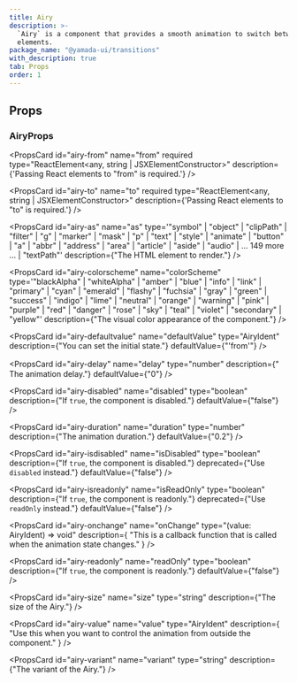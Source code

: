```yaml
---
title: Airy
description: >-
  `Airy` is a component that provides a smooth animation to switch between two
  elements.
package_name: "@yamada-ui/transitions"
with_description: true
tab: Props
order: 1
---
```


## Props

### AiryProps

<PropsCard
  id="airy-from"
  name="from"
  required
  type="ReactElement<any, string | JSXElementConstructor<any>>"
  description={'Passing React elements to "from" is required.'}
/>

<PropsCard
  id="airy-to"
  name="to"
  required
  type="ReactElement<any, string | JSXElementConstructor<any>>"
  description={'Passing React elements to "to" is required.'}
/>

<PropsCard
  id="airy-as"
  name="as"
  type='"symbol" | "object" | "clipPath" | "filter" | "g" | "marker" | "mask" | "p" | "text" | "style" | "animate" | "button" | "a" | "abbr" | "address" | "area" | "article" | "aside" | "audio" | ... 149 more ... | "textPath"'
  description={"The HTML element to render."}
/>

<PropsCard
  id="airy-colorscheme"
  name="colorScheme"
  type='"blackAlpha" | "whiteAlpha" | "amber" | "blue" | "info" | "link" | "primary" | "cyan" | "emerald" | "flashy" | "fuchsia" | "gray" | "green" | "success" | "indigo" | "lime" | "neutral" | "orange" | "warning" | "pink" | "purple" | "red" | "danger" | "rose" | "sky" | "teal" | "violet" | "secondary" | "yellow"'
  description={"The visual color appearance of the component."}
/>

<PropsCard
  id="airy-defaultvalue"
  name="defaultValue"
  type="AiryIdent"
  description={"You can set the initial state."}
  defaultValue={"'from'"}
/>

<PropsCard
  id="airy-delay"
  name="delay"
  type="number"
  description={"　The animation delay."}
  defaultValue={"0"}
/>

<PropsCard
  id="airy-disabled"
  name="disabled"
  type="boolean"
  description={"If `true`, the component is disabled."}
  defaultValue={"false"}
/>

<PropsCard
  id="airy-duration"
  name="duration"
  type="number"
  description={"The animation duration."}
  defaultValue={"0.2"}
/>

<PropsCard
  id="airy-isdisabled"
  name="isDisabled"
  type="boolean"
  description={"If `true`, the component is disabled."}
  deprecated={"Use `disabled` instead."}
  defaultValue={"false"}
/>

<PropsCard
  id="airy-isreadonly"
  name="isReadOnly"
  type="boolean"
  description={"If `true`, the component is readonly."}
  deprecated={"Use `readOnly` instead."}
  defaultValue={"false"}
/>

<PropsCard
  id="airy-onchange"
  name="onChange"
  type="(value: AiryIdent) => void"
  description={
    "This is a callback function that is called when the animation state changes."
  }
/>

<PropsCard
  id="airy-readonly"
  name="readOnly"
  type="boolean"
  description={"If `true`, the component is readonly."}
  defaultValue={"false"}
/>

<PropsCard
  id="airy-size"
  name="size"
  type="string"
  description={"The size of the Airy."}
/>

<PropsCard
  id="airy-value"
  name="value"
  type="AiryIdent"
  description={
    "Use this when you want to control the animation from outside the component."
  }
/>

<PropsCard
  id="airy-variant"
  name="variant"
  type="string"
  description={"The variant of the Airy."}
/>
